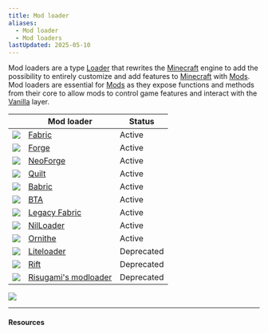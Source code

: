 ```yaml
---
title: Mod loader
aliases:
  - Mod loader
  - Mod loaders
lastUpdated: 2025-05-10
---
```



Mod loaders are a type [Loader](/loader) that rewrites the [Minecraft](/minecraft) engine to add the possibility to entirely customize and add features to [Minecraft](/minecraft) with [Mods](/mod).
Mod loaders are essential for [Mods](/mod) as they expose functions and methods from their core to allow mods to control game features and interact with the [Vanilla](/vanilla) layer.

|                                      | Mod loader                                  | Status     |
| ------------------------------------ | ------------------------------------------- | ---------- |
| ![](~/assets/fabric.svg)             | [Fabric](/fabric)                           | Active     |
| ![](~/assets/forge.svg)              | [Forge](/forge)                             | Active     |
| ![](~/assets/neoforge.svg)           | [NeoForge](/neoforge)                       | Active     |
| ![](~/assets/quilt.svg)              | [Quilt](/quilt)                             | Active     |
| ![](~/assets/babric.svg)             | [Babric](/babric)                           | Active     |
| ![](~/assets/bta.svg)                | [BTA](/bta)                                 | Active     |
| ![](~/assets/legacyfabric.svg)       | [Legacy Fabric](/legacyfabric)              | Active     |
| ![](~/assets/nilloader.svg)          | [NilLoader](/nilloader)                     | Active     |
| ![](~/assets/orinthe.svg)            | [Ornithe](/orinthe)                         | Active     |
| ![](~/assets/liteloader.svg)         | [Liteloader](/liteloader)                   | Deprecated |
| ![](~/assets/rift.svg)               | [Rift](/rift)                               | Deprecated |
| ![](~/assets/risugamismodloader.svg) | [Risugami's modloader](/risugamismodloader) | Deprecated |

![](~/assets/modloadersgraph.svg)

---

#### Resources

<Yb src="https://www.youtube.com/embed/z7xHurMPuE0" />
<Yb src="https://www.youtube.com/embed/d6a8XYIfnG0" />
<Yb src="https://www.youtube.com/embed/3SCjLDEoZj8" />
